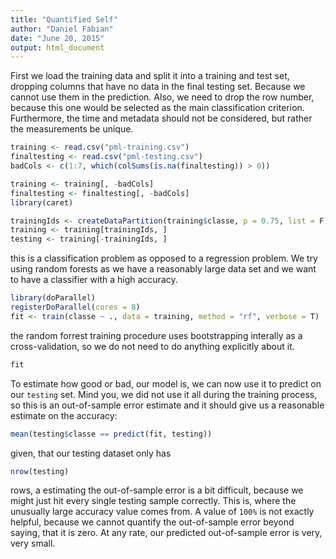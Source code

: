 ```yaml
---
title: "Quantified Self"
author: "Daniel Fabian"
date: "June 20, 2015"
output: html_document
---
```


First we load the training data and split it into a training and test set, dropping columns that have no data in the final testing set. Because we cannot use them in the prediction. Also, we need to drop the row number, because this one would be selected as the main classification criterion. Furthermore, the time and metadata should not be considered, but rather the measurements be unique.
```r
training <- read.csv("pml-training.csv")
finaltesting <- read.csv("pml-testing.csv")
badCols <- c(1:7, which(colSums(is.na(finaltesting)) > 0))

training <- training[, -badCols]
finaltesting <- finaltesting[, -badCols]
library(caret)

trainingIds <- createDataPartition(training$classe, p = 0.75, list = F)
training <- training[trainingIds, ]
testing <- training[-trainingIds, ]
```

this is a classification problem as opposed to a regression problem. We try using random forests as we have a reasonably large data set and we want to have a classifier with a high accuracy.

```r
library(doParallel)
registerDoParallel(cores = 8)
fit <- train(classe ~ ., data = training, method = "rf", verbose = T)
```

the random forrest training procedure uses bootstrapping interally as a cross-validation, so we do not need to do anything explicitly about it.

```r
fit
```

To estimate how good or bad, our model is, we can now use it to predict on our `testing` set. Mind you, we did not use it all during the training process, so this is an out-of-sample error estimate and it should give us a reasonable estimate on the accuracy:

```r
mean(testing$classe == predict(fit, testing))
```

given, that our testing dataset only has 

```r
nrow(testing)
```

rows, a estimating the out-of-sample error is a bit difficult, because we might just hit every single testing sample correctly. This is, where the unusually large accuracy value comes from. A value of `100%` is not exactly helpful, because we cannot quantify the out-of-sample error beyond saying, that it is zero. At any rate, our predicted out-of-sample error is very, very small.
